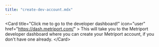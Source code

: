 ```yaml
---
title: "create-dev-account.mdx"
---
```


&lt;Card
  title="Click me to go to the developer dashboard!"
  icon="user"
  href="https://dash.metriport.com/"
&gt;
  This will take you to the Metriport developer dashboard where you can create your Metriport
  account, if you don't have one already.
&lt;/Card&gt;